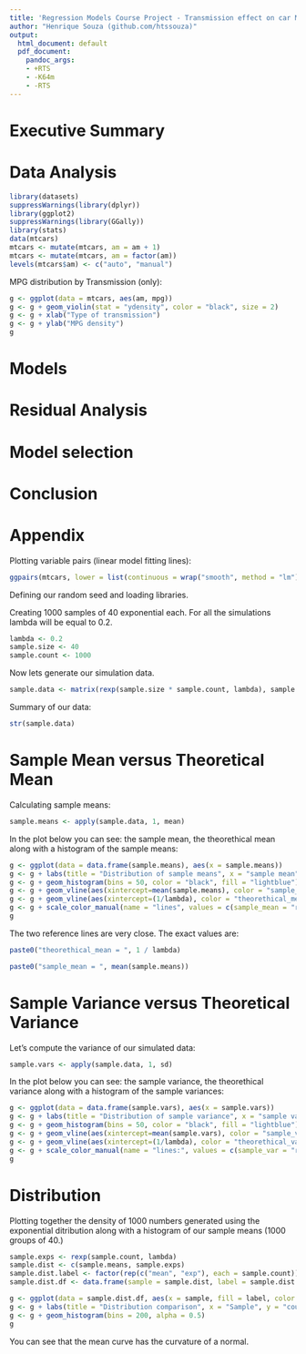 ```yaml
---
title: 'Regression Models Course Project - Transmission effect on car MPG performance'
author: "Henrique Souza (github.com/htssouza)"
output:
  html_document: default
  pdf_document:
    pandoc_args:
    - +RTS
    - -K64m
    - -RTS
---
```


# Executive Summary

# Data Analysis

```r
library(datasets)
suppressWarnings(library(dplyr))
library(ggplot2)
suppressWarnings(library(GGally))
library(stats)
data(mtcars)
mtcars <- mutate(mtcars, am = am + 1)
mtcars <- mutate(mtcars, am = factor(am))
levels(mtcars$am) <- c("auto", "manual")
```

MPG distribution by Transmission (only):
```r
g <- ggplot(data = mtcars, aes(am, mpg))
g <- g + geom_violin(stat = "ydensity", color = "black", size = 2)
g <- g + xlab("Type of transmission")
g <- g + ylab("MPG density")
g
```


# Models

# Residual Analysis

# Model selection

# Conclusion

# Appendix

Plotting variable pairs (linear model fitting lines):
```r
ggpairs(mtcars, lower = list(continuous = wrap("smooth", method = "lm")))
```




Defining our random seed and loading libraries.


Creating 1000 samples of 40 exponential each.
For all the simulations lambda will be equal to 0.2.

```r
lambda <- 0.2
sample.size <- 40
sample.count <- 1000
```

Now lets generate our simulation data.

```r
sample.data <- matrix(rexp(sample.size * sample.count, lambda), sample.count, sample.size)
```

Summary of our data:

```r
str(sample.data)
```

# Sample Mean versus Theoretical Mean

Calculating sample means:

```r
sample.means <- apply(sample.data, 1, mean)
```

In the plot below you can see: the sample mean, the theorethical mean along
with a histogram of the sample means:

```r
g <- ggplot(data = data.frame(sample.means), aes(x = sample.means))
g <- g + labs(title = "Distribution of sample means", x = "sample mean", y = "count")
g <- g + geom_histogram(bins = 50, color = "black", fill = "lightblue")
g <- g + geom_vline(aes(xintercept=mean(sample.means), color = "sample_mean"), linetype = "dashed")
g <- g + geom_vline(aes(xintercept=(1/lambda), color = "theorethical_mean"), linetype = "dashed")
g <- g + scale_color_manual(name = "lines", values = c(sample_mean = "red", theorethical_mean = "green"))
g
```

The two reference lines are very close. The exact values are:

```r
paste0("theorethical_mean = ", 1 / lambda)
```

```r
paste0("sample_mean = ", mean(sample.means))
```


# Sample Variance versus Theoretical Variance

Let's compute the variance of our simulated data:

```r
sample.vars <- apply(sample.data, 1, sd)
```

In the plot below you can see: the sample variance, the theorethical variance along
with a histogram of the sample variances:

```r
g <- ggplot(data = data.frame(sample.vars), aes(x = sample.vars))
g <- g + labs(title = "Distribution of sample variance", x = "sample variance", y = "count")
g <- g + geom_histogram(bins = 50, color = "black", fill = "lightblue")
g <- g + geom_vline(aes(xintercept=mean(sample.vars), color = "sample_var"), linetype = "dashed")
g <- g + geom_vline(aes(xintercept=(1/lambda), color = "theorethical_var"), linetype = "dashed")
g <- g + scale_color_manual(name = "lines:", values = c(sample_var = "red", theorethical_var = "green"))
g
```

# Distribution

Plotting together the density of 1000 numbers generated using the exponential ditribution
along with a histogram of our sample means (1000 groups of 40.)

```r
sample.exps <- rexp(sample.count, lambda)
sample.dist <- c(sample.means, sample.exps)
sample.dist.label <- factor(rep(c("mean", "exp"), each = sample.count))
sample.dist.df <- data.frame(sample = sample.dist, label = sample.dist.label)

g <- ggplot(data = sample.dist.df, aes(x = sample, fill = label, color = label))
g <- g + labs(title = "Distribution comparison", x = "Sample", y = "count")
g <- g + geom_histogram(bins = 200, alpha = 0.5)
g
```

You can see that the mean curve has the curvature of a normal.